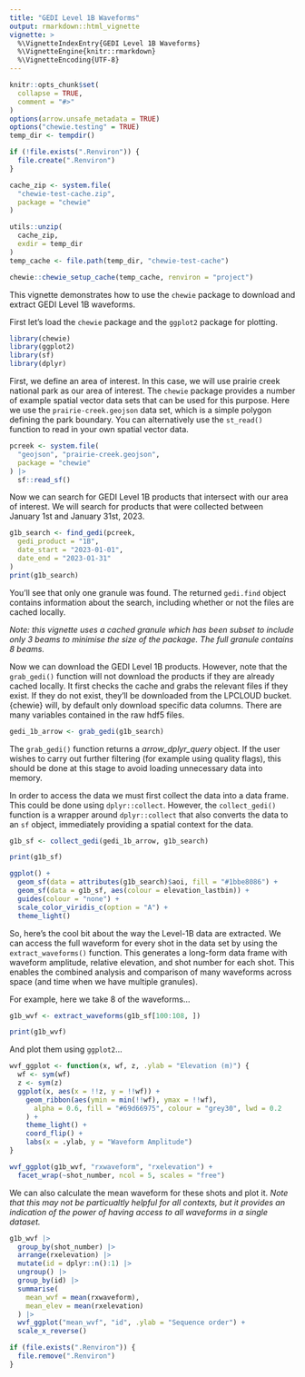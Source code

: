 ```yaml
---
title: "GEDI Level 1B Waveforms"
output: rmarkdown::html_vignette
vignette: >
  %\VignetteIndexEntry{GEDI Level 1B Waveforms}
  %\VignetteEngine{knitr::rmarkdown}
  %\VignetteEncoding{UTF-8}
---
```


```r
knitr::opts_chunk$set(
  collapse = TRUE,
  comment = "#>"
)
options(arrow.unsafe_metadata = TRUE)
options("chewie.testing" = TRUE)
temp_dir <- tempdir()

if (!file.exists(".Renviron")) {
  file.create(".Renviron")
}

cache_zip <- system.file(
  "chewie-test-cache.zip",
  package = "chewie"
)

utils::unzip(
  cache_zip,
  exdir = temp_dir
)
temp_cache <- file.path(temp_dir, "chewie-test-cache")

chewie::chewie_setup_cache(temp_cache, renviron = "project")
```

This vignette demonstrates how to use the `chewie` package to download and
extract GEDI Level 1B waveforms. 

First let's load the `chewie` package and the `ggplot2` package for plotting.

```r
library(chewie)
library(ggplot2)
library(sf)
library(dplyr)
```

First, we define an area of interest. In this case, we will use prairie creek
national park as our area of interest. The `chewie` package provides a number
of example spatial vector data sets that can be used for this purpose. Here we
use the `prairie-creek.geojson` data set, which is a simple polygon defining
the park boundary. You can alternatively use the `st_read()` function to
read in your own spatial vector data.

```r
pcreek <- system.file(
  "geojson", "prairie-creek.geojson",
  package = "chewie"
) |>
  sf::read_sf()
```

Now we can search for GEDI Level 1B products that intersect with our area of
interest. We will search for products that were collected between January 1st
and January 31st, 2023.

```r
g1b_search <- find_gedi(pcreek,
  gedi_product = "1B",
  date_start = "2023-01-01",
  date_end = "2023-01-31"
)
print(g1b_search)
```
You'll see that only one granule was found. The returned `gedi.find` object 
contains information about the search, including whether or not the files are 
cached locally.

*Note: this vignette uses a cached granule which has been subset to include only
3 beams to minimise the size of the package. The full granule contains 8 beams.*

Now we can download the GEDI Level 1B products. However, note that the `grab_gedi()`
function will not download the products if they are already cached locally. It 
first checks the cache and grabs the relevant files if they exist. If they do
not exist, they'll be downloaded from the LPCLOUD bucket. {chewie} will, by 
default only download specific data columns. There are many variables contained
in the raw hdf5 files.

```r
gedi_1b_arrow <- grab_gedi(g1b_search)
```

The  `grab_gedi()` function returns a *arrow_dplyr_query* object. If the user 
wishes to carry out further filtering (for example using quality flags), this 
should be done at this stage to avoid loading unnecessary data into memory.

In order to access the data we must first collect the data into a data frame.
This could be done using `dplyr::collect`. However, the `collect_gedi()` function
is a wrapper around `dplyr::collect` that also converts the data to an `sf`
object, immediately providing a spatial context for the data. 
```r
g1b_sf <- collect_gedi(gedi_1b_arrow, g1b_search)

print(g1b_sf)

ggplot() +
  geom_sf(data = attributes(g1b_search)$aoi, fill = "#1bbe8086") +
  geom_sf(data = g1b_sf, aes(colour = elevation_lastbin)) +
  guides(colour = "none") +
  scale_color_viridis_c(option = "A") +
  theme_light()
```

So, here's the cool bit about the way the Level-1B data are extracted. We can
access the full waveform for every shot in the data set by using the 
`extract_waveforms()` function. This generates a long-form data frame with 
waveform amplitude, relative elevation, and shot number for each shot. This enables
the combined analysis and comparison of many waveforms across space (and time 
when we have multiple granules). 

For example, here we take 8 of the waveforms...
```r
g1b_wvf <- extract_waveforms(g1b_sf[100:108, ])

print(g1b_wvf)
```

And plot them using `ggplot2`...

```r
wvf_ggplot <- function(x, wf, z, .ylab = "Elevation (m)") {
  wf <- sym(wf)
  z <- sym(z)
  ggplot(x, aes(x = !!z, y = !!wf)) +
    geom_ribbon(aes(ymin = min(!!wf), ymax = !!wf),
      alpha = 0.6, fill = "#69d66975", colour = "grey30", lwd = 0.2
    ) +
    theme_light() +
    coord_flip() +
    labs(x = .ylab, y = "Waveform Amplitude")
}

wvf_ggplot(g1b_wvf, "rxwaveform", "rxelevation") +
  facet_wrap(~shot_number, ncol = 5, scales = "free")
```

We can also calculate the mean waveform for these shots and plot it. *Note that
this may not be particualtly helpful for all contexts, but it provides an indication
of the power of having access to all waveforms in a single dataset.*

```r
g1b_wvf |>
  group_by(shot_number) |>
  arrange(rxelevation) |>
  mutate(id = dplyr::n():1) |>
  ungroup() |>
  group_by(id) |>
  summarise(
    mean_wvf = mean(rxwaveform),
    mean_elev = mean(rxelevation)
  ) |>
  wvf_ggplot("mean_wvf", "id", .ylab = "Sequence order") +
  scale_x_reverse()
```

```r
if (file.exists(".Renviron")) {
  file.remove(".Renviron")
}
```